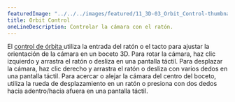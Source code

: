 ---
featuredImage: "../../../images/featured/11_3D-03_Orbit_Control-thumbnail.png"
title: Orbit Control
oneLineDescription: Controlar la cámara con el ratón.
---

El <a href="https://p5js.org/reference/#/p5/orbitControl" target="_blank">control de órbita </a> 
utiliza la entrada del ratón o el tacto para ajustar la orientación de la cámara en un boceto 3D. 
Para rotar la cámara, haz clic izquierdo y arrastra el ratón o desliza en una pantalla táctil. 
Para desplazar la cámara, haz clic derecho y arrastra el ratón o desliza con varios dedos en una 
pantalla táctil. Para acercar o alejar la cámara del centro del boceto, 
utiliza la rueda de desplazamiento en un ratón o presiona con 
dos dedos hacia adentro/hacia afuera en una pantalla táctil.